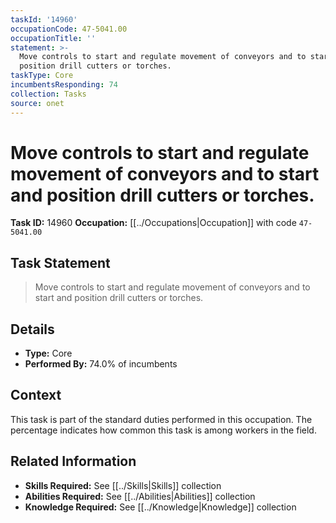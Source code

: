 ```yaml
---
taskId: '14960'
occupationCode: 47-5041.00
occupationTitle: ''
statement: >-
  Move controls to start and regulate movement of conveyors and to start and
  position drill cutters or torches.
taskType: Core
incumbentsResponding: 74
collection: Tasks
source: onet
---
```

# Move controls to start and regulate movement of conveyors and to start and position drill cutters or torches.

**Task ID:** 14960
**Occupation:** [[../Occupations|Occupation]] with code `47-5041.00`

## Task Statement

> Move controls to start and regulate movement of conveyors and to start and position drill cutters or torches.

## Details

- **Type:** Core
- **Performed By:** 74.0% of incumbents

## Context

This task is part of the standard duties performed in this occupation. The percentage indicates how common this task is among workers in the field.

## Related Information

- **Skills Required:** See [[../Skills|Skills]] collection
- **Abilities Required:** See [[../Abilities|Abilities]] collection
- **Knowledge Required:** See [[../Knowledge|Knowledge]] collection
